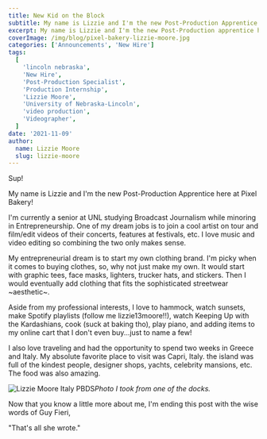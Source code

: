 ```yaml
---
title: New Kid on the Block
subtitle: My name is Lizzie and I'm the new Post-Production Apprentice here at Pixel Bakery!
excerpt: My name is Lizzie and I'm the new Post-Production apprentice here at Pixel Bakery!
coverImage: /img/blog/pixel-bakery-lizzie-moore.jpg
categories: ['Announcements', 'New Hire']
tags:
  [
    'lincoln nebraska',
    'New Hire',
    'Post-Production Specialist',
    'Production Internship',
    'Lizzie Moore',
    'University of Nebraska-Lincoln',
    'video production',
    'Videographer',
  ]
date: '2021-11-09'
author:
  name: Lizzie Moore
  slug: lizzie-moore
---
```


Sup!

My name is Lizzie and I'm the new Post-Production Apprentice here at Pixel Bakery!

I'm currently a senior at UNL studying Broadcast Journalism while minoring in Entrepreneurship. One of my dream jobs is to join a cool artist on tour and film/edit videos of their concerts, features at festivals, etc. I love music and video editing so combining the two only makes sense.

My entrepreneurial dream is to start my own clothing brand. I'm picky when it comes to buying clothes, so, why not just make my own. It would start with graphic tees, face masks, lighters, trucker hats, and stickers. Then I would eventually add clothing that fits the sophisticated streetwear ~aesthetic~.

Aside from my professional interests, I love to hammock, watch sunsets, make Spotify playlists (follow me lizzie13moore!!), watch Keeping Up with the Kardashians, cook (suck at baking tho), play piano, and adding items to my online cart that I don't even buy...just to name a few!

I also love traveling and had the opportunity to spend two weeks in Greece and Italy. My absolute favorite place to visit was Capri, Italy. the island was full of the kindest people, designer shops, yachts, celebrity mansions, etc. The food was also amazing.

![Lizzie Moore Italy PBDS](https://cdn.pixelbakery.com/img/blog/pixel-bakery-lizzie-more-italy.jpg)_Photo I took from one of the docks._

Now that you know a little more about me, I'm ending this post with the wise words of Guy Fieri,

"That's all she wrote."
